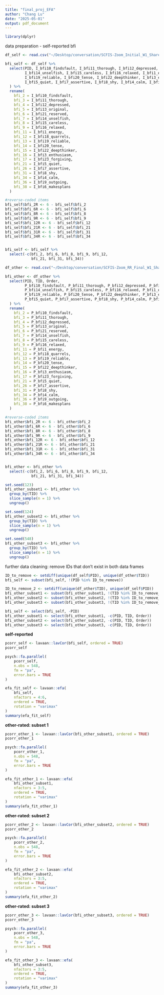 ```yaml
---
title: "final_proj_EFA"
author: "Chang Lu"
date: "2025-05-01"
output: pdf_document
---
```

```r
library(dplyr)
```

data preparation - self-reported bfi
```r
df_self <- read.csv("~/Desktop/conversation/SCFIS-Zoom_Initial_W1_SharedReality 1.csv")

bfi_self <- df_self %>%
  select(PID, I_bfi10_findsfault, I_bfi11_thorough, I_bfi12_depressed, I_bfi13_original, I_bfi21_reserved, 
         I_bfi14_unselfish, I_bfi15_careless, I_bfi16_relaxed, I_bfi1_energy, I_bfi18_quarrels, 
         I_bfi19_reliable, I_bfi20_tense, I_bfi22_deepthinker, I_bfi3_enthusiasm, I_bfi23_forgiving, 
         I_bfi5_quiet, I_bfi7_assertive, I_bfi8_shy, I_bfi4_calm, I_bfi9_outgoing, I_bfi6_makesplans
  ) %>%
  rename(
    bfi_2 = I_bfi10_findsfault,
    bfi_3 = I_bfi11_thorough,
    bfi_4 = I_bfi12_depressed,
    bfi_5 = I_bfi13_original,
    bfi_6 = I_bfi21_reserved,
    bfi_7 = I_bfi14_unselfish,
    bfi_8 = I_bfi15_careless,
    bfi_9 = I_bfi16_relaxed,
    bfi_11 = I_bfi1_energy,
    bfi_12 = I_bfi18_quarrels,
    bfi_13 = I_bfi19_reliable,
    bfi_14 = I_bfi20_tense,
    bfi_15 = I_bfi22_deepthinker,
    bfi_16 = I_bfi3_enthusiasm,
    bfi_17 = I_bfi23_forgiving,
    bfi_21 = I_bfi5_quiet,
    bfi_26 = I_bfi7_assertive,
    bfi_31 = I_bfi8_shy,
    bfi_34 = I_bfi4_calm,
    bfi_36 = I_bfi9_outgoing,
    bfi_38 = I_bfi6_makesplans
  )

#reverse-coded items
bfi_self$bfi_2R <- 6 - bfi_self$bfi_2
bfi_self$bfi_6R <- 6 - bfi_self$bfi_6
bfi_self$bfi_8R <- 6 - bfi_self$bfi_8
bfi_self$bfi_9R <- 6 - bfi_self$bfi_9
bfi_self$bfi_12R <- 6 - bfi_self$bfi_12
bfi_self$bfi_21R <- 6 - bfi_self$bfi_21
bfi_self$bfi_31R <- 6 - bfi_self$bfi_31
bfi_self$bfi_34R <- 6 - bfi_self$bfi_34


bfi_self <- bfi_self %>%
  select(-c(bfi_2, bfi_6, bfi_8, bfi_9, bfi_12, 
            bfi_21, bfi_31, bfi_34))
```


```r
df_other <- read.csv("~/Desktop/conversation/SCFIS-Zoom_RR_Final_W1_SharedReality.csv")

bfi_other <- df_other %>%
  select(PID, TID, Order,
         P_bfi10_findsfault, P_bfi11_thorough, P_bfi12_depressed, P_bfi13_original, P_bfi21_reserved, 
         P_bfi14_unselfish, P_bfi15_careless, P_bfi16_relaxed, P_bfi1_energy, P_bfi18_quarrels, 
         P_bfi19_reliable, P_bfi20_tense, P_bfi22_deepthinker, P_bfi3_enthusiasm, P_bfi23_forgiving, 
         P_bfi5_quiet, P_bfi7_assertive, P_bfi8_shy, P_bfi4_calm, P_bfi9_outgoing, P_bfi6_makesplans
  ) %>%
  rename(
    bfi_2 = P_bfi10_findsfault,
    bfi_3 = P_bfi11_thorough,
    bfi_4 = P_bfi12_depressed,
    bfi_5 = P_bfi13_original,
    bfi_6 = P_bfi21_reserved,
    bfi_7 = P_bfi14_unselfish,
    bfi_8 = P_bfi15_careless,
    bfi_9 = P_bfi16_relaxed,
    bfi_11 = P_bfi1_energy,
    bfi_12 = P_bfi18_quarrels,
    bfi_13 = P_bfi19_reliable,
    bfi_14 = P_bfi20_tense,
    bfi_15 = P_bfi22_deepthinker,
    bfi_16 = P_bfi3_enthusiasm,
    bfi_17 = P_bfi23_forgiving,
    bfi_21 = P_bfi5_quiet,
    bfi_26 = P_bfi7_assertive,
    bfi_31 = P_bfi8_shy,
    bfi_34 = P_bfi4_calm,
    bfi_36 = P_bfi9_outgoing,
    bfi_38 = P_bfi6_makesplans
  )

#reverse-coded items
bfi_other$bfi_2R <- 6 - bfi_other$bfi_2
bfi_other$bfi_6R <- 6 - bfi_other$bfi_6
bfi_other$bfi_8R <- 6 - bfi_other$bfi_8
bfi_other$bfi_9R <- 6 - bfi_other$bfi_9
bfi_other$bfi_12R <- 6 - bfi_other$bfi_12
bfi_other$bfi_21R <- 6 - bfi_other$bfi_21
bfi_other$bfi_31R <- 6 - bfi_other$bfi_31
bfi_other$bfi_34R <- 6 - bfi_other$bfi_34


bfi_other <- bfi_other %>%
  select(-c(bfi_2, bfi_6, bfi_8, bfi_9, bfi_12, 
            bfi_21, bfi_31, bfi_34))

set.seed(123)
bfi_other_subset1 <- bfi_other %>%
  group_by(TID) %>%
  slice_sample(n = 1) %>%
  ungroup()

set.seed(124)
bfi_other_subset2 <- bfi_other %>%
  group_by(TID) %>%
  slice_sample(n = 1) %>%
  ungroup()

set.seed(548)
bfi_other_subset3 <- bfi_other %>%
  group_by(TID) %>%
  slice_sample(n = 1) %>%
  ungroup()

```

further data cleaning: remove IDs that don't exist in both data frames
```r
ID_to_remove <- setdiff(unique(df_self$PID), unique(df_other$TID))
bfi_self <- subset(bfi_self, !(PID %in% ID_to_remove))

ID_to_remove_2 <- setdiff(unique(df_other$TID), unique(df_self$PID))
bfi_other_subset1 <- subset(bfi_other_subset1, !(TID %in% ID_to_remove_2))
bfi_other_subset2 <- subset(bfi_other_subset2, !(TID %in% ID_to_remove_2))
bfi_other_subset3 <- subset(bfi_other_subset3, !(TID %in% ID_to_remove_2))

bfi_self <- select(bfi_self, -PID)
bfi_other_subset1 <- select(bfi_other_subset1, -c(PID, TID, Order))
bfi_other_subset2 <- select(bfi_other_subset2, -c(PID, TID, Order))
bfi_other_subset3 <- select(bfi_other_subset3, -c(PID, TID, Order))
```

**self-reported**
```r
pcorr_self <- lavaan::lavCor(bfi_self, ordered = TRUE)
pcorr_self
```

```r
psych::fa.parallel(
    pcorr_self,
    n.obs = 548,
    fm = "pa",
    error.bars = TRUE
)
```

```r
efa_fit_self <- lavaan::efa(
    bfi_self,
    nfactors = 4:6,
    ordered = TRUE,
    rotation = "varimax"
)
summary(efa_fit_self)
```

**other-rated: subset 1**
```r
pcorr_other_1 <- lavaan::lavCor(bfi_other_subset1, ordered = TRUE)
pcorr_other_1
```

```r
psych::fa.parallel(
    pcorr_other_1,
    n.obs = 548,
    fm = "pa",
    error.bars = TRUE
)
```

```r
efa_fit_other_1 <- lavaan::efa(
    bfi_other_subset1,
    nfactors = 3:5,
    ordered = TRUE,
    rotation = "varimax"
)
summary(efa_fit_other_1)
```

**other-rated: subset 2**
```r
pcorr_other_2 <- lavaan::lavCor(bfi_other_subset2, ordered = TRUE)
pcorr_other_2
```

```r
psych::fa.parallel(
    pcorr_other_2,
    n.obs = 548,
    fm = "pa",
    error.bars = TRUE
)
```

```r
efa_fit_other_2 <- lavaan::efa(
    bfi_other_subset2,
    nfactors = 3:5,
    ordered = TRUE,
    rotation = "varimax"
)
summary(efa_fit_other_2)
```

**other-rated: subset 3**
```r
pcorr_other_3 <- lavaan::lavCor(bfi_other_subset3, ordered = TRUE)
pcorr_other_3
```

```r
psych::fa.parallel(
    pcorr_other_3,
    n.obs = 548,
    fm = "pa",
    error.bars = TRUE
)
```

```r
efa_fit_other_3 <- lavaan::efa(
    bfi_other_subset3,
    nfactors = 3:5,
    ordered = TRUE,
    rotation = "varimax"
)
summary(efa_fit_other_3)
```

